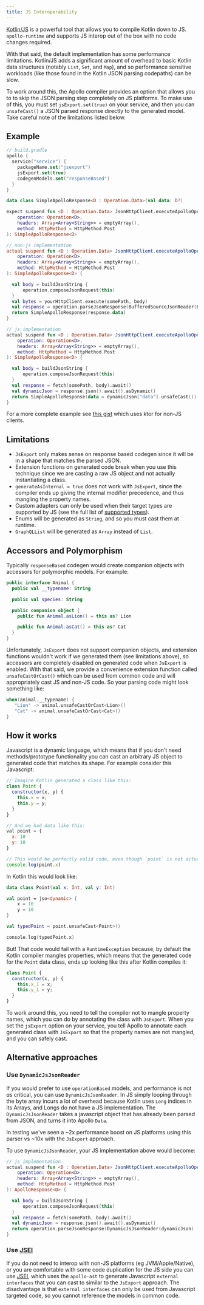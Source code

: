 ```yaml
---
title: JS Interoperability
---
```


[Kotlin/JS](https://kotlinlang.org/docs/js-overview.html) is a powerful tool that allows you to compile
Kotlin down to JS. `apollo-runtime` and supports JS interop out of the box with no code changes required.

With that said, the default implementation has some performance limitations. Kotlin/JS adds a significant
amount of overhead to basic Kotlin data structures (notably `List`, `Set`, and `Map`), and so performance sensitive
workloads (like those found in the Kotlin JSON parsing codepaths) can be slow.

To work around this, the Apollo compiler provides an option that allows you to to skip the JSON parsing
step completely on JS platforms. To make use of this, you must set `jsExport.set(true)` on your service,
and then you can `unsafeCast()` a JSON parsed response directly to the generated model. Take careful note of the limitations listed below.

## Example

```kotlin
// build.gradle
apollo {
  service("service") {
    packageName.set("jsexport")
    jsExport.set(true)
    codegenModels.set("responseBased")
  }
}

data class SimpleApolloResponse<D : Operation.Data>(val data: D?)

expect suspend fun <D : Operation.Data> JsonHttpClient.executeApolloOperation(
    operation: Operation<D>,
    headers: Array<Array<String>> = emptyArray(),
    method: HttpMethod = HttpMethod.Post
): SimpleApolloResponse<D>

// non-js implementation
actual suspend fun <D : Operation.Data> JsonHttpClient.executeApolloOperation(
    operation: Operation<D>,
    headers: Array<Array<String>> = emptyArray(),
    method: HttpMethod = HttpMethod.Post
): SimpleApolloResponse<D> {

  val body = buildJsonString {
      operation.composeJsonRequest(this)
  }
  val bytes = yourHttpClient.execute(somePath, body)
  val response = operation.parseJsonResponse(BufferedSourceJsonReader(Buffer().write(bytes)))
  return SimpleApolloResponse(response.data)
}

// js implementation
actual suspend fun <D : Operation.Data> JsonHttpClient.executeApolloOperation(
    operation: Operation<D>,
    headers: Array<Array<String>> = emptyArray(),
    method: HttpMethod = HttpMethod.Post
): SimpleApolloResponse<D> {

  val body = buildJsonString {
      operation.composeJsonRequest(this)
  }
  val response = fetch(somePath, body).await()
  val dynamicJson = response.json().await().asDynamic()
  return SimpleApolloResponse(data = dynamicJson["data"].unsafeCast())
}
```

For a more complete example see [this gist](https://gist.github.com/baconz/778e8a0b359267292d6e05ad81c19b90) which uses
ktor for non-JS clients.

## Limitations
* `JsExport` only makes sense on response based codegen since it will be in a shape that matches the parsed JSON.
* Extension functions on generated code break when you use this technique since we are casting a raw JS object and not actually instantiating a class.
* `generateAsInternal = true` does not work with `JsExport`, since the compiler ends up giving the internal modifier precedence, and thus mangling the property names.
* Custom adapters can only be used when their target types are supported by JS (see the full list of [supported types](https://kotlinlang.org/docs/js-to-kotlin-interop.html#kotlin-types-in-javascript)).
* Enums will be generated as `String`, and so you must cast them at runtime.
* `GraphQLList` will be generated as `Array` instead of `List`.

## Accessors and Polymorphism
Typically `responseBased` codegen would create companion objects with accessors for polymorphic models. For example:

```kotlin
public interface Animal {
  public val __typename: String

  public val species: String

  public companion object {
    public fun Animal.asLion() = this as? Lion

    public fun Animal.asCat() = this as? Cat
  }
}
```

Unfortunately, `JsExport` does not support companion objects, and extension functions wouldn't work if we generated them
(see limitations above), so accessors are completely disabled on generated code when `JsExport` is enabled. With that said,
we provide a convenience extension function called `unsafeCastOrCast()` which can be used from common code and will appropriately
cast JS and non-JS code. So your parsing code might look something like:

```kotlin
when(animal.__typename) {
   "Lion" -> animal.unsafeCastOrCast<Lion>()
   "Cat" -> animal.unsafeCastOrCast<Cat>()
}
```

## How it works
Javascript is a dynamic language, which means that if you don't need methods/prototype functionality
you can cast an arbitrary JS object to generated code that matches its shape. For example consider this Javascript:

```javascript
// Imagine Kotlin generated a class like this:
class Point {
  constructor(x, y) {
    this.x = x;
    this.y = y;
  }
}

// And we had data like this:
val point = {
  x: 10
  y: 10
}

// This would be perfectly valid code, even though `point` is not actually a `Point`:
console.log(point.x)
```

In Kotlin this would look like:

```kotlin
data class Point(val x: Int, val y: Int)

val point = jso<dynamic> {
    x = 10
    y = 10
}

val typedPoint = point.unsafeCast<Point>()

console.log(typedPoint.x)
```

But! That code would fail with a `RuntimeException` because, by default the Kotlin compiler mangles properties,
which means that the generated code for the `Point` data class, ends up looking like this after Kotlin compiles it:

```javascript
class Point {
  constructor(x, y) {
    this.x_1 = x;
    this.y_1 = y;
  }
}
```

To work around this, you need to tell the compiler not to mangle property names, which you can do by annotating the class
with `JsExport`. When you set the `jsExport` option on your service, you tell Apollo to annotate each generated
class with `JsExport` so that the property names are not mangled, and you can safely cast.

## Alternative approaches


### Use `DynamicJsJsonReader`
If you would prefer to use `operationBased` models, and performance is not _as_ critical, you can use `DynamicJsJsonReader`. In JS
simply looping through the byte array incurs a lot of overhead because Kotlin uses `Long` indices in its Arrays, and Longs do not
have a JS implementation. The `DynamicJsJsonReader` takes a javascript object that has already been parsed from JSON, and turns
it into Apollo `Data`.

In testing we've seen a ~2x performance boost on JS platforms using this parser vs ~10x with the `JsExport` approach.

To use `DynamicJsJsonReader`, your JS implementation above would become:

```kotlin
// js implementation
actual suspend fun <D : Operation.Data> JsonHttpClient.executeApolloOperation(
    operation: Operation<D>,
    headers: Array<Array<String>> = emptyArray(),
    method: HttpMethod = HttpMethod.Post
): ApolloResponse<D> {

  val body = buildJsonString {
      operation.composeJsonRequest(this)
  }
  val response = fetch(somePath, body).await()
  val dynamicJson = response.json().await().asDynamic()
  return operation.parseJsonResponse(DynamicJsJsonReader(dynamicJson)
}
```


### Use [JSEI](https://github.com/apollosolutions/apollo-jsei)
If you do not need to interop with non-JS platforms (eg JVM/Apple/Native), or you are comfortable with some code duplication for the JS
side you can use [JSEI](https://github.com/apollosolutions/apollo-jsei), which uses the `apollo-ast` to generate Javascript `external interfaces`
that you can cast to similar to the `JsExport` approach. The disadvantage is that `external interfaces` can only be used from Javascript targeted code,
so you cannot reference the models in common code.
